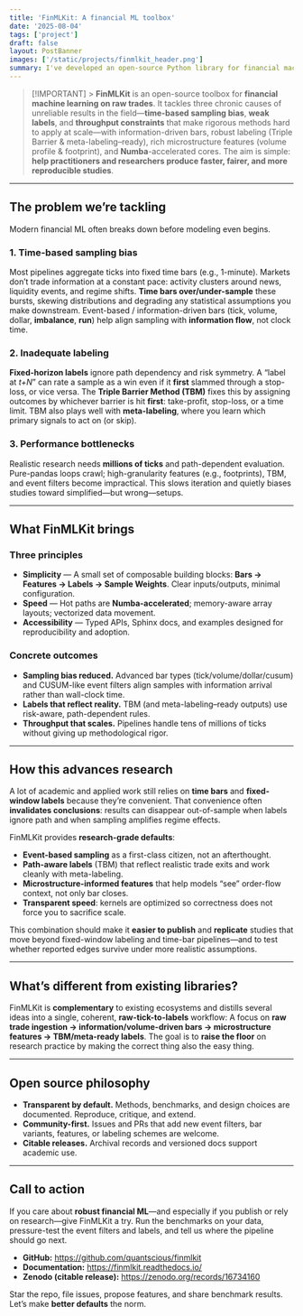 ```yaml
---
title: 'FinMLKit: A financial ML toolbox'
date: '2025-08-04'
tags: ['project']
draft: false
layout: PostBanner
images: ['/static/projects/finmlkit_header.png']
summary: I've developed an open-source Python library for financial machine learning. It focuses on raw trade data preprocessing and training data preparation for ML model learning. Find out more about that in this post.
---
```


> [!IMPORTANT] > **FinMLKit** is an open-source toolbox for **financial machine learning on raw trades**. It tackles three chronic causes of unreliable results in the field—**time-based sampling bias**, **weak labels**, and **throughput constraints** that make rigorous methods hard to apply at scale—with information-driven bars, robust labeling (Triple Barrier & meta-labeling–ready), rich microstructure features (volume profile & footprint), and **Numba**-accelerated cores. The aim is simple: **help practitioners and researchers produce faster, fairer, and more reproducible studies**.

---

## The problem we’re tackling

Modern financial ML often breaks down before modeling even begins.

### 1. Time-based sampling bias

Most pipelines aggregate ticks into fixed time bars (e.g., 1-minute). Markets don’t trade information at a constant pace: activity clusters around news, liquidity events, and regime shifts. **Time bars over/under-sample** these bursts, skewing distributions and degrading any statistical assumptions you make downstream. Event-based / information-driven bars (tick, volume, dollar, **imbalance**, **run**) help align sampling with **information flow**, not clock time.

### 2. Inadequate labeling

**Fixed-horizon labels** ignore path dependency and risk symmetry. A “label at _t+N_” can rate a sample as a win even if it **first** slammed through a stop-loss, or vice versa. The **Triple Barrier Method (TBM)** fixes this by assigning outcomes by whichever barrier is hit **first**: take-profit, stop-loss, or a time limit. TBM also plays well with **meta-labeling**, where you learn which primary signals to act on (or skip).

### 3. Performance bottlenecks

Realistic research needs **millions of ticks** and path-dependent evaluation. Pure-pandas loops crawl; high-granularity features (e.g., footprints), TBM, and event filters become impractical. This slows iteration and quietly biases studies toward simplified—but wrong—setups.

---

## What FinMLKit brings

### Three principles

- **Simplicity** — A small set of composable building blocks: **Bars → Features → Labels → Sample Weights**. Clear inputs/outputs, minimal configuration.
- **Speed** — Hot paths are **Numba-accelerated**; memory-aware array layouts; vectorized data movement.
- **Accessibility** — Typed APIs, Sphinx docs, and examples designed for reproducibility and adoption.

### Concrete outcomes

- **Sampling bias reduced.** Advanced bar types (tick/volume/dollar/cusum) and CUSUM-like event filters align samples with information arrival rather than wall-clock time.
- **Labels that reflect reality.** TBM (and meta-labeling–ready outputs) use risk-aware, path-dependent rules.
- **Throughput that scales.** Pipelines handle tens of millions of ticks without giving up methodological rigor.

---

## How this advances research

A lot of academic and applied work still relies on **time bars** and **fixed-window labels** because they’re convenient. That convenience often **invalidates conclusions**: results can disappear out-of-sample when labels ignore path and when sampling amplifies regime effects.

FinMLKit provides **research-grade defaults**:

- **Event-based sampling** as a first-class citizen, not an afterthought.
- **Path-aware labels** (TBM) that reflect realistic trade exits and work cleanly with meta-labeling.
- **Microstructure-informed features** that help models “see” order-flow context, not only bar closes.
- **Transparent speed**: kernels are optimized so correctness does not force you to sacrifice scale.

This combination should make it **easier to publish** and **replicate** studies that move beyond fixed-window labeling and time-bar pipelines—and to test whether reported edges survive under more realistic assumptions.

---

## What’s different from existing libraries?

FinMLKit is **complementary** to existing ecosystems and distills several ideas into a single, coherent, **raw-tick-to-labels** workflow:
A focus on **raw trade ingestion → information/volume-driven bars → microstructure features → TBM/meta-ready labels**.
The goal is to **raise the floor** on research practice by making the correct thing also the easy thing.

---

## Open source philosophy

- **Transparent by default.** Methods, benchmarks, and design choices are documented. Reproduce, critique, and extend.
- **Community-first.** Issues and PRs that add new event filters, bar variants, features, or labeling schemes are welcome.
- **Citable releases.** Archival records and versioned docs support academic use.

---

## Call to action

If you care about **robust financial ML**—and especially if you publish or rely on research—give FinMLKit a try. Run the benchmarks on your data, pressure-test the event filters and labels, and tell us where the pipeline should go next.

- **GitHub:** https://github.com/quantscious/finmlkit
- **Documentation:** https://finmlkit.readthedocs.io/
- **Zenodo (citable release):** https://zenodo.org/records/16734160

Star the repo, file issues, propose features, and share benchmark results. Let’s make **better defaults** the norm.
